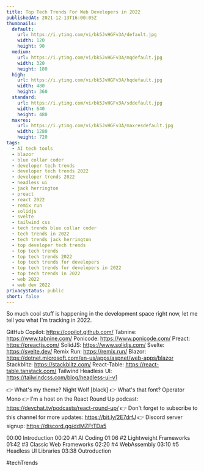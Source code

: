 ```yaml
---
title: Top Tech Trends For Web Developers in 2022
publishedAt: 2021-12-13T16:00:05Z
thumbnails:
  default:
    url: https://i.ytimg.com/vi/bk5JvHGFv3A/default.jpg
    width: 120
    height: 90
  medium:
    url: https://i.ytimg.com/vi/bk5JvHGFv3A/mqdefault.jpg
    width: 320
    height: 180
  high:
    url: https://i.ytimg.com/vi/bk5JvHGFv3A/hqdefault.jpg
    width: 480
    height: 360
  standard:
    url: https://i.ytimg.com/vi/bk5JvHGFv3A/sddefault.jpg
    width: 640
    height: 480
  maxres:
    url: https://i.ytimg.com/vi/bk5JvHGFv3A/maxresdefault.jpg
    width: 1280
    height: 720
tags:
  - AI tech tools
  - blazor
  - blue collar coder
  - developer tech trends
  - developer tech trends 2022
  - developer trends 2022
  - headless ui
  - jack herrington
  - preact
  - react 2022
  - remix run
  - solidjs
  - svelte
  - tailwind css
  - tech trends blue collar coder
  - tech trends in 2022
  - tech trends jack herrington
  - top developer tech trends
  - top tech trends
  - top tech trends 2022
  - top tech trends for developers
  - top tech trends for developers in 2022
  - top tech trends in 2022
  - web 2022
  - web dev 2022
privacyStatus: public
short: false
---
```

  
  So much cool stuff is happening in the development space right now, let me tell you what I'm tracking in 2022.

GitHub Copilot: https://copilot.github.com/
Tabnine: https://www.tabnine.com/
Ponicode: https://www.ponicode.com/
Preact: https://preactjs.com/
SolidJS: https://www.solidjs.com/
Svelte: https://svelte.dev/
Remix Run: https://remix.run/
Blazor: https://dotnet.microsoft.com/en-us/apps/aspnet/web-apps/blazor
Stackblitz: https://stackblitz.com/
React-Table: https://react-table.tanstack.com/
Tailwind Headless UI: https://tailwindcss.com/blog/headless-ui-v1

👉 What's my theme? Night Wolf [black]
👉 What's that font? Operator Mono
👉 I'm a host on the React Round Up podcast: https://devchat.tv/podcasts/react-round-up/
👉 Don't forget to subscribe to this channel for more updates: https://bit.ly/2E7drfJ
👉 Discord server signup: https://discord.gg/ddMZFtTDa5

00:00 Introduction
00:20 #1 AI Coding
01:06 #2 Lightweight Frameworks
01:42 #3 Classic Web Frameworks
02:20 #4 WebAssembly
03:10 #5 Headless UI Libraries
03:38 Outroduction

#techTrends
  